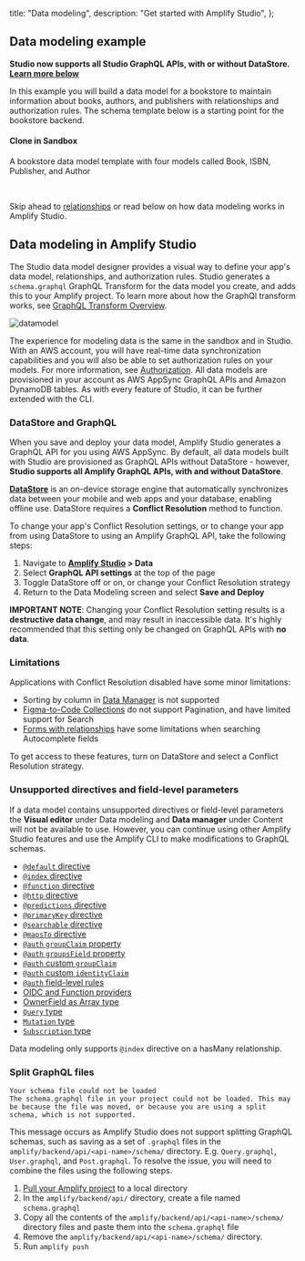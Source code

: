   title: "Data modeling",
  description: "Get started with Amplify Studio",
};

## Data modeling example

<Callout warning>

**Studio now supports all Studio GraphQL APIs, with or without DataStore. [Learn more below](#datastore-and-graphql)**

</Callout>

In this example you will build a data model for a bookstore to maintain information about books, authors, and publishers with relationships and authorization rules. The schema template below is a starting point for the bookstore backend.

<Grid grid-gap="2" columns={1} className="margin-top-lg margin-bottom-lg">
  <Card
    external
    href="https://sandbox.amplifyapp.com/schema-design/8771638b-a00a-4a1d-af23-26913967cc5f/clone"
    containertag="amplify-external-link"
  >
    <CardGraphic alt="Amplify Studio logo" src="/images/console/adminui.svg" />
    <CardDetail>
      <h4>Clone in Sandbox</h4>
      <p>
        A bookstore data model template with four models called Book, ISBN,
        Publisher, and Author
      </p>
    </CardDetail>
  </Card>
</Grid>
<br />

Skip ahead to [relationships](/console/data/relationships) or read below on how data modeling works in Amplify Studio.

## Data modeling in Amplify Studio

The Studio data model designer provides a visual way to define your app's data model, relationships, and authorization rules. Studio generates a `schema.graphql` GraphQL Transform for the data model you create, and adds this to your Amplify project. To learn more about how the GraphQl transform works, see [GraphQL Transform Overview](/cli/graphql-transformer/overview).

![datamodel](/images/console/datamodel.gif)

The experience for modeling data is the same in the sandbox and in Studio. With an AWS account, you will have real-time data synchronization capabilities and you will also be able to set authorization rules on your models. For more information, see [Authorization](/console/authz/authorization). All data models are provisioned in your account as AWS AppSync GraphQL APIs and Amazon DynamoDB tables. As with every feature of Studio, it can be further extended with the CLI.

### DataStore and GraphQL
When you save and deploy your data model, Amplify Studio generates a GraphQL API for you using AWS AppSync. By default, all data models built with Studio are provisioned as GraphQL APIs without DataStore - however, **Studio supports all Amplify GraphQL APIs, with and without DataStore**. 

**[DataStore](/lib/datastore/getting-started)** is an on-device storage engine that automatically synchronizes data between your mobile and web apps and your database, enabling offline use. DataStore requires a **Conflict Resolution** method to function. 

To change your app's Conflict Resolution settings, or to change your app from using DataStore to using an Amplify GraphQL API, take the following steps:
1. Navigate to **[Amplify Studio](/console/adminui/start/#log-into-the-amplify-console) > Data**
2. Select **GraphQL API settings** at the top of the page
3. Toggle DataStore off or on, or change your Conflict Resolution strategy
4. Return to the Data Modeling screen and select **Save and Deploy**

<Callout warning>

**IMPORTANT NOTE**: Changing your Conflict Resolution setting results is a **destructive data change**, and may result in inaccessible data. It's highly recommended that this setting only be changed on GraphQL APIs with **no data**. 

</Callout>

### Limitations
Applications with Conflict Resolution disabled have some minor limitations:
- Sorting by column in [Data Manager](./content-management) is not supported
- [Figma-to-Code Collections](../uibuilder/collections/) do not support Pagination, and have limited support for Search
- [Forms with relationships](../formbuilder/special-inputs/) have some limitations when searching Autocomplete fields

To get access to these features, turn on DataStore and select a Conflict Resolution strategy.

### Unsupported directives and field-level parameters

If a data model contains unsupported directives or field-level parameters the **Visual editor** under Data modeling and **Data manager** under Content will not be available to use. However, you can continue using other Amplify Studio features and use the Amplify CLI to make modifications to GraphQL schemas.

- [`@default` directive](/cli/graphql/data-modeling/#assign-default-values-for-fields)
- [`@index` directive](/cli/graphql/data-modeling/#configure-a-secondary-index)
- [`@function` directive](/cli/graphql/custom-business-logic/#lambda-function-resolver)
- [`@http` directive](/cli/graphql/custom-business-logic/#http-resolver)
- [`@predictions` directive](/cli/graphql/connect-to-machine-learning-services/)
- [`@primaryKey` directive](/cli/graphql/data-modeling/#configure-a-primary-key)
- [`@searchable` directive](/cli/graphql/search-and-result-aggregations/)
- [`@mapsTo` directive](/cli/graphql/schema-evolution/)
- [`@auth` `groupClaim` property](/cli/graphql/authorization-rules/#user-group-based-data-access)
- [`@auth` `groupsField` property](/cli/graphql/authorization-rules/#field-level-authorization-rules)
- [`@auth` custom `groupClaim`](/cli/graphql/authorization-rules/#configure-custom-identity-and-group-claims)
- [`@auth` custom `identityClaim`](/cli/graphql/authorization-rules/#configure-custom-identity-and-group-claims)
- [`@auth` field-level rules](/cli/graphql/authorization-rules/#field-level-authorization-rules)
- [OIDC and Function providers](/cli/graphql/authorization-rules/#using-oidc-authorization-provider)
- [OwnerField as Array type](/cli/graphql/authorization-rules/#multi-user-data-access) 
- [`Query` type](/cli/graphql/custom-business-logic/#create-a-custom-query-or-mutation)
- [`Mutation` type](/cli/graphql/custom-business-logic/#create-a-custom-query-or-mutation)
- [`Subscription` type](/cli/graphql/custom-business-logic/#create-a-custom-query-or-mutation)

<Callout>

Data modeling only supports `@index` directive on a hasMany relationship. 

</Callout>

### Split GraphQL files

```console
Your schema file could not be loaded
The schema.graphql file in your project could not be loaded. This may be because the file was moved, or because you are using a split schema, which is not supported.
```

This message occurs as Amplify Studio does not support splitting GraphQL schemas, such as saving as a set of `.graphql` files in the `amplify/backend/api/<api-name>/schema/` directory. E.g. `Query.graphql`, `User.graphql`, and `Post.graphql`. 
To resolve the issue, you will need to combine the files using the following steps.

1. [Pull your Amplify project](/console/adminui/extend-cli/#to-configure-the-amplify-cli-for-use-without-an-aws-account) to a local directory
2. In the `amplify/backend/api/` directory, create a file named `schema.graphql`
3. Copy all the contents of the `amplify/backend/api/<api-name>/schema/` directory files and paste them into the `schema.graphql` file
4. Remove the `amplify/backend/api/<api-name>/schema/` directory.
5. Run `amplify push`